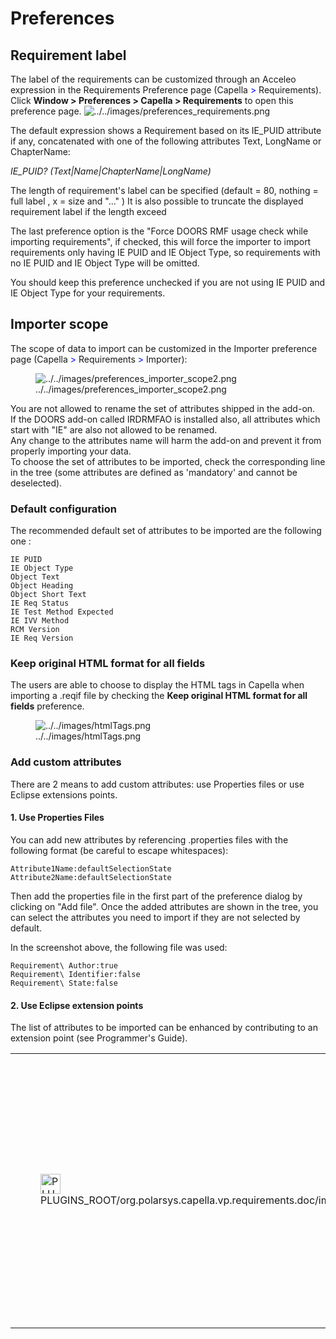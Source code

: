 = Preferences =
== Requirement label ==


The label of the requirements can be customized through an Acceleo expression in the Requirements Preference page (Capella  <font color="blue">></font>  Requirements).<br/>
Click <strong>Window > Preferences > Capella > Requirements</strong> to open this preference page.
[[Image:../../images/preferences_requirements.png]]

The default expression shows a Requirement based on its IE_PUID attribute if any, concatenated with one of the following attributes Text, LongName or ChapterName:


<i>IE_PUID? (Text|Name|ChapterName|LongName)</i>


The length of requirement's label can be specified (default = 80, nothing = full label , x = size and "..." )
It is also possible to truncate the displayed requirement label if the length exceed



The last preference option is the "Force DOORS RMF usage check while importing requirements", 
if checked, this will force the importer to import requirements only having IE PUID and IE Object Type,
so requirements with no IE PUID and IE Object Type will be omitted.


You should keep this preference unchecked if you are not using IE PUID and IE Object Type for your requirements.


== Importer scope ==

The scope of data to import can be customized in the Importer preference page (Capella  <font color="blue">></font>  Requirements <font color="blue">></font> Importer):


[[Image:../../images/preferences_importer_scope2.png]]

You are not allowed to rename the set of attributes shipped in the add-on.<br/>
If the DOORS add-on called IRDRMFAO is installed also, all attributes which start with "IE" are also not allowed to be renamed.<br/>
Any change to the attributes name will harm the add-on and prevent it from properly importing your data.<br/>
To choose the set of attributes to be imported, check the corresponding line in the tree (some attributes are defined as 'mandatory' and cannot be deselected).

=== Default configuration ===
The recommended default set of attributes to be imported are the following one :
<pre>
IE PUID
IE Object Type
Object Text
Object Heading
Object Short Text
IE Req Status
IE Test Method Expected
IE IVV Method
RCM Version
IE Req Version
</pre>

=== Keep original HTML format for all fields ===

The users are able to choose to display the HTML tags in Capella when importing a .reqif file by checking the '''Keep original HTML format for all fields''' preference.

[[Image:../../images/htmlTags.png]]

=== Add custom attributes ===
There are 2 means to add custom attributes: use Properties files or use Eclipse extensions points.

==== 1. Use Properties Files ====
You can add new attributes by referencing .properties files with the following format (be careful to escape whitespaces):
<pre>
Attribute1Name:defaultSelectionState
Attribute2Name:defaultSelectionState
</pre>
Then add the properties file in the first part of the preference dialog by clicking on "Add file".
Once the added attributes are shown in the tree, you can select the attributes you need to import if they are not selected by default.

In the screenshot above, the following file was used:
<pre>
Requirement\ Author:true
Requirement\ Identifier:false
Requirement\ State:false
</pre>
 
==== 2. Use Eclipse extension points ====

The list of attributes to be imported can be enhanced by contributing to an extension point (see Programmer's Guide).


{| class="wikitable"
|width="50%"| [[File:PLUGINS_ROOT/org.polarsys.capella.vp.requirements.doc/images/info.png|32x32px]]
|width="50%"| When you deal with custom attributes, be aware to keep them updated. Do NOT forget to rename the attributes either in properties file or in Eclipse extension point if you rename them in DOORS/ReqIF, otherwise they will not be imported.
|}
